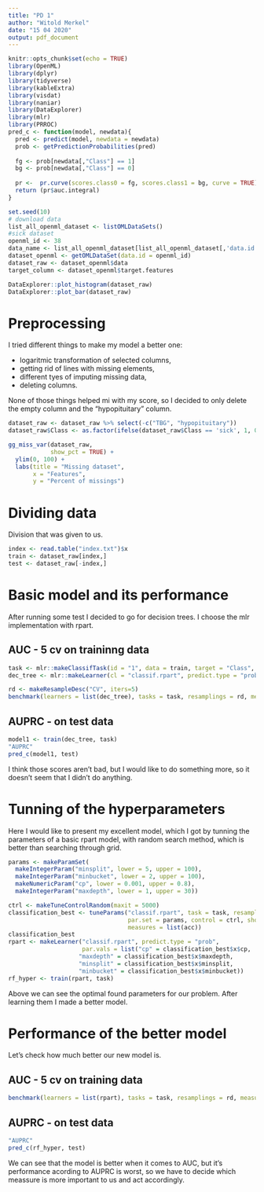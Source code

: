 ```yaml
---
title: "PD 1"
author: "Witold Merkel"
date: "15 04 2020"
output: pdf_document
---
```


```r
knitr::opts_chunk$set(echo = TRUE)
library(OpenML)
library(dplyr)
library(tidyverse)
library(kableExtra)
library(visdat)
library(naniar)
library(DataExplorer)
library(mlr)
library(PRROC)
pred_c <- function(model, newdata){
  pred <- predict(model, newdata = newdata)
  prob <- getPredictionProbabilities(pred)
  
  fg <- prob[newdata[,"Class"] == 1]
  bg <- prob[newdata[,"Class"] == 0]
  
  pr <-  pr.curve(scores.class0 = fg, scores.class1 = bg, curve = TRUE)
  return (pr$auc.integral)
}
```


```r
set.seed(10)
# download data
list_all_openml_dataset <- listOMLDataSets()
#sick dataset
openml_id <- 38 
data_name <- list_all_openml_dataset[list_all_openml_dataset[,'data.id'] == openml_id,'name']
dataset_openml <- getOMLDataSet(data.id = openml_id)
dataset_raw <- dataset_openml$data
target_column <- dataset_openml$target.features
```

```r
DataExplorer::plot_histogram(dataset_raw)
DataExplorer::plot_bar(dataset_raw)
```

# Preprocessing

I tried different things to make my model a better one:

* logaritmic transformation of selected columns,
* getting rid of lines with missing elements,
* different tyes of imputing missing data,
* deleting columns.

None of those things helped mi with my score, so I decided to only delete the empty column and the "hypopituitary" column.

```r
dataset_raw <- dataset_raw %>% select(-c("TBG", "hypopituitary"))
dataset_raw$Class <- as.factor(ifelse(dataset_raw$Class == 'sick', 1, 0))
```

```r
gg_miss_var(dataset_raw, 
            show_pct = TRUE) + 
  ylim(0, 100) +
  labs(title = "Missing dataset",
       x = "Features",
       y = "Percent of missings")
```

# Dividing data

Division that was given to us.

```r
index <- read.table("index.txt")$x
train <- dataset_raw[index,]
test <- dataset_raw[-index,]
```

# Basic model and its performance

After running some test I decided to go for decision trees. I choose the mlr implementation with rpart.

## AUC - 5 cv on traininng data 

```r
task <- mlr::makeClassifTask(id = "1", data = train, target = "Class", positive = "1")
dec_tree <- mlr::makeLearner(cl = "classif.rpart", predict.type = "prob")

rd <- makeResampleDesc("CV", iters=5)
benchmark(learners = list(dec_tree), tasks = task, resamplings = rd, measures = auc)
```

## AUPRC - on test data

```r
model1 <- train(dec_tree, task)
"AUPRC"
pred_c(model1, test)
```

I think those scores aren't bad, but I would like to do something more, so it doesn't seem that I didn't do anything.

# Tunning of the hyperparameters

Here I would like to present my excellent model, which I got by tunning the parameters of a basic rpart model, with random search method, which is better than searching through grid.

```r
params <- makeParamSet(
  makeIntegerParam("minsplit", lower = 5, upper = 100),
  makeIntegerParam("minbucket", lower = 2, upper = 100),
  makeNumericParam("cp", lower = 0.001, upper = 0.8),
  makeIntegerParam("maxdepth", lower = 1, upper = 30))

ctrl <- makeTuneControlRandom(maxit = 5000)
classification_best <- tuneParams("classif.rpart", task = task, resampling = rd,
                                  par.set = params, control = ctrl, show.info = FALSE,
                                  measures = list(acc))
classification_best
rpart <- makeLearner("classif.rpart", predict.type = "prob",
                     par.vals = list("cp" = classification_best$x$cp,
                    "maxdepth" = classification_best$x$maxdepth,
                    "minsplit" = classification_best$x$minsplit,
                    "minbucket" = classification_best$x$minbucket))
rf_hyper <- train(rpart, task)
```

Above we can see the optimal found parameters for our problem. After learning them I made a better model.

# Performance of the better model

Let's check how much better our new model is.

## AUC - 5 cv on training data

```r
benchmark(learners = list(rpart), tasks = task, resamplings = rd, measures = auc)
```

## AUPRC - on test data

```r
"AUPRC"
pred_c(rf_hyper, test)
```

We can see that the model is better when it comes to AUC, but it's performance acording to AUPRC is worst, so we have to decide which meassure is more important to us and act accordingly.